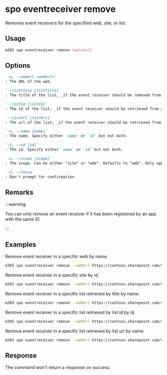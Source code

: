 
# spo eventreceiver remove

Removes event receivers for the specified web, site, or list.

## Usage

```sh
m365 spo eventreceiver remove [options]
```

## Options

```md definition-list
`-u, --webUrl <webUrl>`
: The URL of the web.

`--listTitle [listTitle]`
: The title of the list, _if the event receiver should be removed from a list_. Specify either `listTitle`, `listId` or `listUrl`.

`--listId [listId]`
: The id of the list, _if the event receiver should be retrieved from a list_. Specify either `listTitle`, `listId` or `listUrl`.

`--listUrl [listUrl]`
: The url of the list, _if the event receiver should be retrieved from a list_. Specify either `listTitle`, `listId` or `listUrl`.

`-n, --name [name]`
: The name. Specify either `name` or `id` but not both.

`-i, --id [id]`
: The id. Specify either `name` or `id` but not both.

`-s, --scope [scope]`
: The scope. Can be either "site" or "web". Defaults to "web". Only applicable when not specifying any of the list properties.

`-f, --force`
: Don't prompt for confirmation.
```

<Global />

## Remarks

:::warning

You can only remove an event receiver if it has been registered by an app with the same ID.

:::

## Examples

Remove event receiver in a specific web by name.

```sh
m365 spo eventreceiver remove --webUrl https://contoso.sharepoint.com/sites/contoso-sales --name 'PnP Test Receiver'
```

Remove event receiver in a specific site by id.

```sh
m365 spo eventreceiver remove --webUrl https://contoso.sharepoint.com/sites/contoso-sales --scope site --id c5a6444a-9c7f-4a0d-9e29-fc6fe30e34ec
```

Remove event receiver in a specific list retrieved by title by name.

```sh
m365 spo eventreceiver remove --webUrl https://contoso.sharepoint.com/sites/contoso-sales --listTitle Events --name 'PnP Test Receiver'
```

Remove event receiver in a specific list retrieved by list id by id.

```sh
m365 spo eventreceiver remove --webUrl https://contoso.sharepoint.com/sites/contoso-sales --listId '202b8199-b9de-43fd-9737-7f213f51c991' --id c5a6444a-9c7f-4a0d-9e29-fc6fe30e34ec
```

Remove event receiver in a specific list retrieved by list url by name.

```sh
m365 spo eventreceiver remove --webUrl https://contoso.sharepoint.com/sites/contoso-sales --listUrl '/sites/contoso-sales/lists/Events' --name 'PnP Test Receiver'
```

## Response

The command won't return a response on success.
